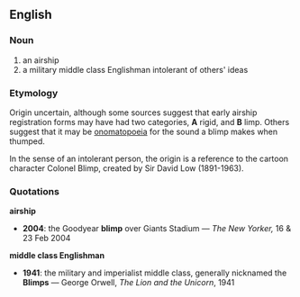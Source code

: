 ==English==
===Noun===
#an airship
#a military middle class Englishman intolerant of others' ideas

===Etymology===
Origin uncertain, although some sources suggest that early airship registration forms may have had two categories, '''A''' rigid, and '''B''' limp.  Others suggest that it may be [[onomatopoeia]] for the sound a blimp makes when thumped.

In the sense of an intolerant person, the origin is a reference to the cartoon character Colonel Blimp, created by Sir David Low (1891-1963).

===Quotations===
'''airship'''
*'''2004''': the Goodyear '''blimp''' over Giants Stadium &mdash; ''The New Yorker,'' 16 &amp; 23 Feb 2004

'''middle class Englishman'''
*'''1941''': the military and imperialist middle class, generally nicknamed the '''Blimps''' &mdash; George Orwell, ''The Lion and the Unicorn'', 1941